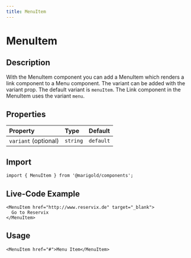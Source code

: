 ```yaml
---
title: MenuItem
---
```


# MenuItem

## Description

With the MenuItem component you can add a MenuItem which renders a link component to a Menu component.
The variant can be added with the variant prop. The default variant is `menuItem`.
The Link component in the MenuItem uses the variant `menu`.

## Properties

| Property             | Type     | Default   |
| :------------------- | :------- | :-------- |
| `variant` (optional) | `string` | `default` |

## Import

```tsx onlyCode
import { MenuItem } from '@marigold/components';
```

## Live-Code Example

```tsx expandCode
<MenuItem href="http://www.reservix.de" target="_blank">
  Go to Reservix
</MenuItem>
```

## Usage

```tsx
<MenuItem href="#">Menu Item</MenuItem>
```
